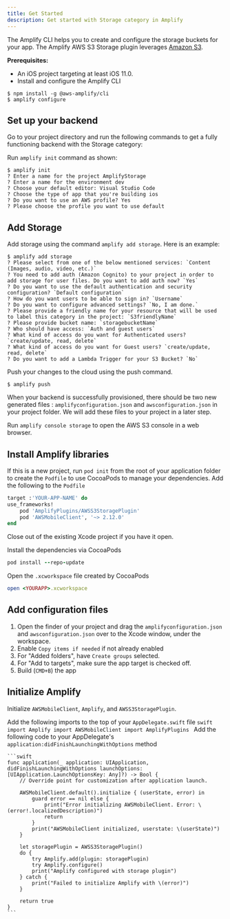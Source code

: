 ```yaml
---
title: Get Started
description: Get started with Storage category in Amplify
---
```


The Amplify CLI helps you to create and configure the storage buckets for your app. The Amplify AWS S3 Storage plugin leverages [Amazon S3](https://aws.amazon.com/s3).

**Prerequisites:**
* An iOS project targeting at least iOS 11.0.
* Install and configure the Amplify CLI

```terminal
$ npm install -g @aws-amplify/cli
$ amplify configure
```

## Set up your backend

Go to your project directory and run the following commands to get a fully functioning backend with the Storage category:

Run `amplify init` command as shown:

```terminal
$ amplify init
? Enter a name for the project AmplifyStorage
? Enter a name for the environment dev
? Choose your default editor: Visual Studio Code
? Choose the type of app that you're building ios
? Do you want to use an AWS profile? Yes
? Please choose the profile you want to use default
```

## Add Storage

Add storage using the command `amplify add storage`. Here is an example:

```terminal
$ amplify add storage
? Please select from one of the below mentioned services: `Content (Images, audio, video, etc.)`
? You need to add auth (Amazon Cognito) to your project in order to add storage for user files. Do you want to add auth now? `Yes`
? Do you want to use the default authentication and security configuration? `Default configuration`
? How do you want users to be able to sign in? `Username`
? Do you want to configure advanced settings? `No, I am done.`
? Please provide a friendly name for your resource that will be used to label this category in the project: `S3friendlyName`
? Please provide bucket name: `storagebucketName`
? Who should have access: `Auth and guest users`
? What kind of access do you want for Authenticated users? `create/update, read, delete`
? What kind of access do you want for Guest users? `create/update, read, delete`
? Do you want to add a Lambda Trigger for your S3 Bucket? `No`
```

Push your changes to the cloud using the push command.
```terminal
$ amplify push
```

When your backend is successfully provisioned, there should be two new generated files : `amplifyconfiguration.json` and `awsconfiguration.json` in your project folder. We will add these files to your project in a later step.

Run `amplify console storage` to open the AWS S3 console in a web browser.

## Install Amplify libraries

If this is a new project, run `pod init` from the root of your application folder to create the `Podfile` to use CocoaPods to manage your dependencies. Add the following to the `Podfile`

```ruby
target :'YOUR-APP-NAME' do
use_frameworks!
    pod 'AmplifyPlugins/AWSS3StoragePlugin'
    pod 'AWSMobileClient', '~> 2.12.0'
end
```

Close out of the existing Xcode project if you have it open.

Install the dependencies via CocoaPods
```ruby
pod install --repo-update
```

Open the `.xcworkspace` file created by CocoaPods
```ruby
open <YOURAPP>.xcworkspace
```
## Add configuration files

1. Open the finder of your project and drag the `amplifyconfiguration.json` and `awsconfiguration.json` over to the Xcode window, under the workspace. 
2. Enable `Copy items if needed` if not already enabled
3. For "Added folders", have `Create groups` selected. 
4. For "Add to targets", make sure the app target is checked off.
5. Build (`CMD+B`) the app 

## Initialize Amplify

Initialize `AWSMobileClient`, `Amplify`, and `AWSS3StoragePlugin`.

Add the following imports to the top of your `AppDelegate.swift` file
    ```swift
    import Amplify
    import AWSMobileClient
    import AmplifyPlugins
    ```
Add the following code to your AppDelegate's `application:didFinishLaunchingWithOptions` method

    ```swift
    func application(_ application: UIApplication, didFinishLaunchingWithOptions launchOptions: [UIApplication.LaunchOptionsKey: Any]?) -> Bool {
        // Override point for customization after application launch.

        AWSMobileClient.default().initialize { (userState, error) in
            guard error == nil else {
                print("Error initializing AWSMobileClient. Error: \(error!.localizedDescription)")
                return
            }
            print("AWSMobileClient initialized, userstate: \(userState)")
        }

        let storagePlugin = AWSS3StoragePlugin()
        do {
            try Amplify.add(plugin: storagePlugin)
            try Amplify.configure()
            print("Amplify configured with storage plugin")
        } catch {
            print("Failed to initialize Amplify with \(error)")
        }

        return true
    }
    ```